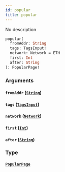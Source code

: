 ```yaml
---
id: popular
title: popular
---
```



No description

```graphql
popular(
  fromAddr: String
  tags: TagsInput!
  network: Network = ETH
  first: Int
  after: String
): PopularPage!
```


### Arguments

#### `fromAddr` ([`String`](/cyberconnect-api/reference/scalars/string))




#### `tags` ([`TagsInput`](/cyberconnect-api/reference/inputs/tags-input))




#### `network` ([`Network`](/cyberconnect-api/reference/enums/network))




#### `first` ([`Int`](/cyberconnect-api/reference/scalars/int))




#### `after` ([`String`](/cyberconnect-api/reference/scalars/string))




### Type

#### [`PopularPage`](/cyberconnect-api/reference/objects/popular-page) 






